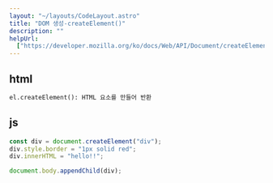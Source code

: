 ```yaml
---
layout: "~/layouts/CodeLayout.astro"
title: "DOM 생성-createElement()"
description: ""
helpUrl:
  ["https://developer.mozilla.org/ko/docs/Web/API/Document/createElement"]
---
```


## html

```html
el.createElement(): HTML 요소를 만들어 반환
```

## js

```js
const div = document.createElement("div");
div.style.border = "1px solid red";
div.innerHTML = "hello!!";

document.body.appendChild(div);
```
